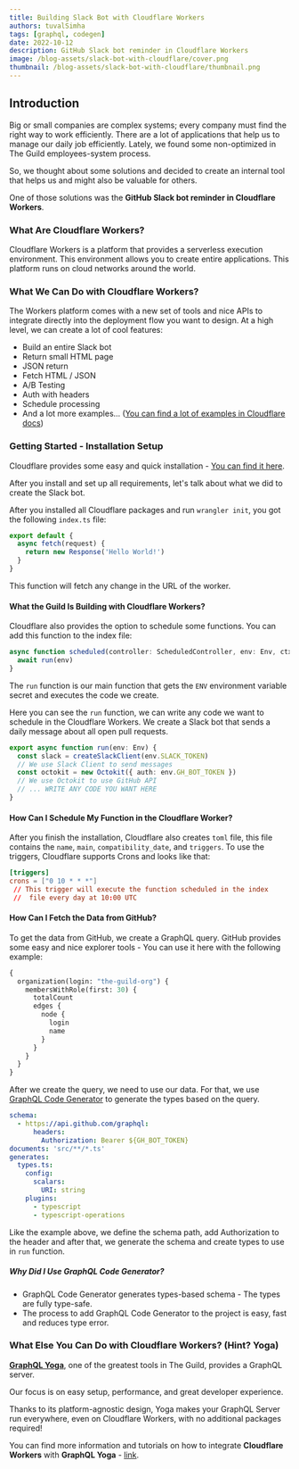 ```yaml
---
title: Building Slack Bot with Cloudflare Workers
authors: tuvalSimha
tags: [graphql, codegen]
date: 2022-10-12
description: GitHub Slack bot reminder in Cloudflare Workers
image: /blog-assets/slack-bot-with-cloudflare/cover.png
thumbnail: /blog-assets/slack-bot-with-cloudflare/thumbnail.png
---
```


<Article />

## Introduction

Big or small companies are complex systems; every company must find the right way to work efficiently. There are a lot of applications that help us to manage our daily job efficiently.
Lately, we found some non-optimized in The Guild employees-system process.

So, we thought about some solutions and decided to create an internal tool that helps us and might also be valuable for others.

One of those solutions was the **GitHub Slack bot reminder in Cloudflare Workers**.

### What Are Cloudflare Workers?

Cloudflare Workers is a platform that provides a serverless execution environment. This environment allows you to create entire applications.
This platform runs on cloud networks around the world.

### What We Can Do with Cloudflare Workers?

The Workers platform comes with a new set of tools and nice APIs to integrate directly into the deployment flow you want to design. At a high level, we can create a lot of cool features:

- Build an entire Slack bot
- Return small HTML page
- JSON return
- Fetch HTML / JSON
- A/B Testing
- Auth with headers
- Schedule processing
- And a lot more examples… ([You can find a lot of examples in Cloudflare docs](https://developers.Cloudflare.com/workers/examples))

### Getting Started - Installation Setup

Cloudflare provides some easy and quick installation - [You can find it here](https://developers.Cloudflare.com/workers/get-started/guide).

After you install and set up all requirements, let's talk about what we did to create the Slack bot.

After you installed all Cloudflare packages and run `wrangler init`, you got the following `index.ts` file:

```ts
export default {
  async fetch(request) {
    return new Response('Hello World!')
  }
}
```

This function will fetch any change in the URL of the worker.

#### What the Guild Is Building with Cloudflare Workers?

Cloudflare also provides the option to schedule some functions. You can add this function to the index file:

```ts filename="index.ts"
async function scheduled(controller: ScheduledController, env: Env, ctx: ExecutionContext): Promise<void> {
  await run(env)
}
```

The `run` function is our main function that gets the `ENV` environment variable secret and executes the code we create.

Here you can see the `run` function, we can write any code we want to schedule in the Cloudflare Workers. We create a Slack bot that sends a daily message about all open pull requests.

```ts filename="index.ts"
export async function run(env: Env) {
  const slack = createSlackClient(env.SLACK_TOKEN)
  // We use Slack Client to send messages
  const octokit = new Octokit({ auth: env.GH_BOT_TOKEN })
  // We use Octokit to use GitHub API
  // ... WRITE ANY CODE YOU WANT HERE
}
```

#### How Can I Schedule My Function in the Cloudflare Worker?

After you finish the installation, Cloudflare also creates `toml` file, this file contains the `name`, `main`, `compatibility_date`, and `triggers`. To use the triggers, Cloudflare supports Crons and looks like that:

```toml
[triggers]
crons = ["0 10 * * *"]
 // This trigger will execute the function scheduled in the index
 //  file every day at 10:00 UTC
```

#### How Can I Fetch the Data from GitHub?

To get the data from GitHub, we create a GraphQL query. GitHub provides some easy and nice explorer tools - You can use it here with the following example:

```graphql
{
  organization(login: "the-guild-org") {
    membersWithRole(first: 30) {
      totalCount
      edges {
        node {
          login
          name
        }
      }
    }
  }
}
```

After we create the query, we need to use our data. For that, we use [GraphQL Code Generator](https://the-guild.dev/graphql/codegen) to generate the types based on the query.

```yaml
schema:
  - https://api.github.com/graphql:
      headers:
        Authorization: Bearer ${GH_BOT_TOKEN}
documents: 'src/**/*.ts'
generates:
  types.ts:
    config:
      scalars:
        URI: string
    plugins:
      - typescript
      - typescript-operations
```

Like the example above, we define the schema path, add Authorization to the header and after that, we generate the schema and create types to use in `run` function.

##### Why Did I Use GraphQL Code Generator?

- GraphQL Code Generator generates types-based schema - The types are fully type-safe.
- The process to add GraphQL Code Generator to the project is easy, fast and reduces type error.

### What Else You Can Do with Cloudflare Workers? (Hint? Yoga)

[**GraphQL Yoga**](https://the-guild.dev/graphql/yoga-server), one of the greatest tools in The Guild, provides a GraphQL server.

Our focus is on easy setup, performance, and great developer experience.

Thanks to its platform-agnostic design, Yoga makes your GraphQL Server run everywhere, even on Cloudflare Workers, with no additional packages required!

You can find more information and tutorials on how to integrate **Cloudflare Workers** with **GraphQL Yoga** - [link](https://graphql-yoga.com/docs/integrations/integration-with-cloudflare-workers).
